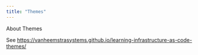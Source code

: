 ```yaml
---
title: "Themes"
---
```


About Themes

See <https://vanheemstrasystems.github.io/learning-infrastructure-as-code-themes/>
